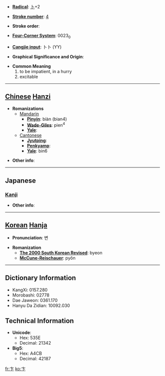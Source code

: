 * '''[[Wiktionary:Chinese radical index| Radical]]''': [[Wiktionary:Chinese radical index 卜|卜]]+2

* '''[[Wiktionary:Chinese total strokes index|Stroke number]]''': [[Wiktionary:Chinese total strokes index 4|4]]

* '''Stroke order''': 

* '''[[Wiktionary:Chinese four corner index|Four-Corner System]]''': 0023<sub>0</sub>

* '''[[Wiktionary:Chinese Cangjie index|Cangjie input]]''': 卜卜 (YY)

* '''Graphical Significance and Origin''': 

* '''Common Meaning'''
*#to be impatient, in a hurry
*# excitable


----

== [[Chinese]] [[Hanzi]] ==

* '''Romanizations'''
** [[Mandarin]]
*** '''[[Pinyin]]''': biàn (bian4)
*** '''[[Wade-Giles]]''': pien<sup>4</sup>
*** '''[[Yale]]''': 
**[[Cantonese]]
***'''[[Jyutping]]''':
***'''[[Penkyamp]]''': 
***'''[[Yale]]''': bin6

* '''Other info''': 

----

==Japanese==
===[[Kanji]]===
{{kanji|on readings=[[へん]] (hen), [[はん]] (han), [[べん]] (ben)|kun readings=[[のり]] (nori)}}

* '''Other info''':  

----

== [[Korean]] [[Hanja]] ==

* '''Pronunciation''': 변

* '''Romanization'''
** '''[[The 2000 South Korean Revised Romanization|The 2000 South Korean Revised]]''': byeon
** '''[[McCune-Reischauer]]''': pyŏn

----

== Dictionary Information ==

* KangXi: 0157.280
* Morobashi: 02778
* Dae Jaweon: 0361.170
* Hanyu Da Zidian: 10092.030

== Technical Information ==

* '''Unicode''':
** Hex: 535E
** Decimal: 21342
* '''Big5''':
** Hex: A4CB
** Decimal: 42187

[[fr:卞]]
[[ko:卞]]